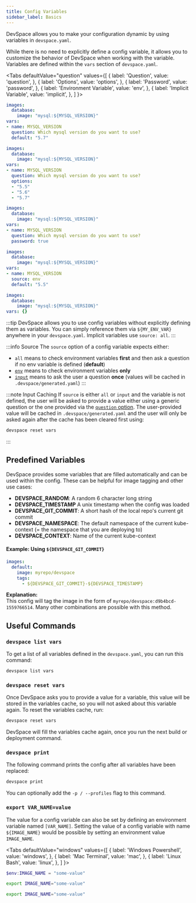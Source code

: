 ```yaml
---
title: Config Variables
sidebar_label: Basics
---
```



DevSpace allows you to make your configuration dynamic by using variables in `devspace.yaml`.

While there is no need to explicitly define a config variable, it allows you to customize the behavior of DevSpace when working with the variable. Variables are defined within the `vars` section of `devspace.yaml`.

<Tabs
  defaultValue="question"
  values={[
    { label: 'Question', value: 'question', },
    { label: 'Options', value: 'options', },
    { label: 'Password', value: 'password', },
    { label: 'Environment Variable', value: 'env', },
    { label: 'Implicit Variable', value: 'implicit', },
  ]
}>
<TabItem value="question">

```yaml {3,5-7}
images:
  database:
    image: "mysql:${MYSQL_VERSION}"
vars:
- name: MYSQL_VERSION
  question: Which mysql version do you want to use?
  default: "5.7"
```

</TabItem>
<TabItem value="options">

```yaml {3,5-10}
images:
  database:
    image: "mysql:${MYSQL_VERSION}"
vars:
- name: MYSQL_VERSION
  question: Which mysql version do you want to use?
  options:
  - "5.5"
  - "5.6"
  - "5.7"
```

</TabItem>
<TabItem value="password">

```yaml {3,5-7}
images:
  database:
    image: "mysql:${MYSQL_VERSION}"
vars:
- name: MYSQL_VERSION
  question: Which mysql version do you want to use?
  password: true
```

</TabItem>
<TabItem value="env">

```yaml {3,5-7}
images:
  database:
    image: "mysql:${MYSQL_VERSION}"
vars:
- name: MYSQL_VERSION
  source: env
  default: "5.5"
```

</TabItem>
<TabItem value="implicit">

```yaml {3}
images:
  database:
    image: "mysql:${MYSQL_VERSION}"
vars: {}
```

:::tip
DevSpace allows you to use config variables without explicitly defining them as variables. You can simply reference them via `${MY_ENV_VAR}` anywhere in your `devspace.yaml`. Implicit variables use `source: all`.
:::

</TabItem>
</Tabs>

:::info Source
The `source` option of a config variable expects either:
- `all` means to check environment variables **first** and then ask a question if no env variable is defined (**default**)
- [`env`](../../configuration/variables/source-env.mdx) means to check environment variables **only**
- [`input`](../../configuration/variables/source-input.mdx) means to ask the user a question **once** (values will be cached in `.devspace/generated.yaml`)
:::

:::note Input Caching
If `source` is either `all` or `input` and the variable is not defined, the user will be asked to provide a value either using a generic question or the one provided via the [`question` option](../../configuration/variables/source-input.mdx#question). The user-provided value will be cached in `.devspace/generated.yaml` and the user will only be asked again after the cache has been cleared first using:
```bash
devspace reset vars
```
:::



## Predefined Variables
DevSpace provides some variables that are filled automatically and can be used within the config. These can be helpful for image tagging and other use cases:

- **DEVSPACE_RANDOM**: A random 6 character long string
- **DEVSPACE_TIMESTAMP** A unix timestamp when the config was loaded
- **DEVSPACE_GIT_COMMIT**: A short hash of the local repo's current git commit
- **DEVSPACE_NAMESPACE**: The default namespace of the current kube-context (= the namespace that you are deploying to)
- **DEVSPACE_CONTEXT**: Name of the current kube-context

#### Example: Using `${DEVSPACE_GIT_COMMIT}`
```yaml
images:
  default:
    image: myrepo/devspace
    tags: 
      - ${DEVSPACE_GIT_COMMIT}-${DEVSPACE_TIMESTAMP}
```
**Explanation:**  
This config will tag the image in the form of `myrepo/devspace:d9b4bcd-1559766514`. Many other combinations are possible with this method.



## Useful Commands

### `devspace list vars`
To get a list of all variables defined in the `devspace.yaml`, you can run this command:
```bash
devspace list vars
```

### `devspace reset vars`
Once DevSpace asks you to provide a value for a variable, this value will be stored in the variables cache, so you will not asked about this variable again. To reset the variables cache, run:
```bash
devspace reset vars
```

DevSpace will fill the variables cache again, once you run the next build or deployment command.

### `devspace print`
The following command prints the config after all variables have been replaced:
```bash
devspace print
```
You can optionally add the `-p / --profiles` flag to this command.

### `export VAR_NAME=value`
The value for a config variable can also be set by defining an environment variable named `[VAR_NAME]`. Setting the value of a config variable with name `${IMAGE_NAME}` would be possible by setting an environment value `IMAGE_NAME`.


<Tabs
  defaultValue="windows"
  values={[
    { label: 'Windows Powershell', value: 'windows', },
    { label: 'Mac Terminal', value: 'mac', },
    { label: 'Linux Bash', value: 'linux', },
  ]
}>
<TabItem value="windows">

```powershell
$env:IMAGE_NAME = "some-value"
```

</TabItem>
<TabItem value="mac">

```bash
export IMAGE_NAME="some-value"
```

</TabItem>
<TabItem value="linux">

```bash
export IMAGE_NAME="some-value"
```

</TabItem>
</Tabs>

